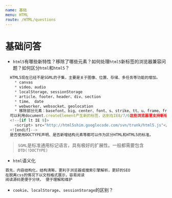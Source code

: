 ```yaml
---
name: 基础
menu: HTML
route: /HTML/questions
---
```


# 基础问答

* `html5`有哪些新特性？移除了哪些元素？如何处理`html5`新标签的浏览器兼容问题？如何区分`html`和`html5`？
```js
  HTML5现在已经不是SGML的子集，主要是关于图像、位置、存储、多任务等功能的增加。
    * canvas
    * video、audio
    * localStorage、sessionStorage
    * article、footer、header、div、section
    * time、 date
    * webworker、websocket、geolocation
    * 移除部分元素：basefont、big、center、font、s、strike、tt、u、frame、frameset、noframes
  可以利用document.createElement产生新的标签，达到在IE8/7/6这些浏览器里支持新标签，但要增加对应的默认样式。也可使用
  <!--[if lt IE 9]>
    <script> src="http://html5shim.googlecode.com/svn/trunk/html5.js"</script>
  <![endif]-->
  是否使用DOCTYPE声明、是否新增结构元素等都可以作为区分HTML和HTML5的标准。
```
> `SGML`是标准通用标记语言，具有极好的扩展性。一般都需要包含`DTD(!DOCTYPE)`   


* `html`语义化
```markdown
首先，内容结构化，结构清晰，更利于浏览器或搜索引擎解析，更好的SEO   
在脱离css的情况下以文档格式展示，容易阅读   
阅读源码更便于分块， 便于理解和维护
```

* `cookie`、`localStorage`、`sessionStorage`的区别？